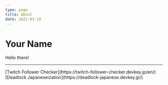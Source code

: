 ```yaml
---
type: page
title: About
date: 2021-03-19
---
```


# Your Name

Hello there!

---

<div>
  [Twitch Follower Checker](https://twitch-follower-checker.devkey.jp/en/)
  <br />
  [Deadlock Japaneseization](https://deadlock-japanese.devkey.jp/)
  <br />
</div>
